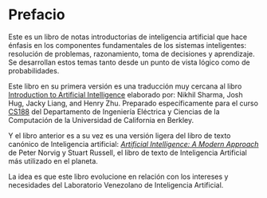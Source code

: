 # Prefacio {.unnumbered}

Este es un libro de notas introductorias de inteligencia artificial que hace énfasis en los componentes fundamentales de los sistemas inteligentes: resolución de problemas, razonamiento, toma de decisiones y aprendizaje. Se desarrollan estos temas tanto desde un punto de vista lógico como de probabilidades.

Este libro en su primera versión es una traducción muy cercana al libro [Introduction to Artificial Intelligence ](https://inst.eecs.berkeley.edu/~cs188/textbook/) elaborado por: Nikhil Sharma, Josh Hug, Jacky Liang, and Henry Zhu. Preparado específicamente para el curso [CS188](https://inst.eecs.berkeley.edu/~cs188/) del Departamento de Ingeniería Eléctrica y Ciencias de la Computación de la Universidad de California en Berkley.

Y el libro anterior es a su vez es una versión ligera del libro de texto canónico de Inteligencia artificial: [*Artificial Intelligence: A Modern Approach*](https://aima.cs.berkeley.edu/) de Peter Norvig y Stuart Russell, el libro de texto de Inteligencia Artificial más utilizado en el planeta.

La idea es que este libro evolucione en relación con los intereses y necesidades del Laboratorio Venezolano de Inteligencia Artificial.